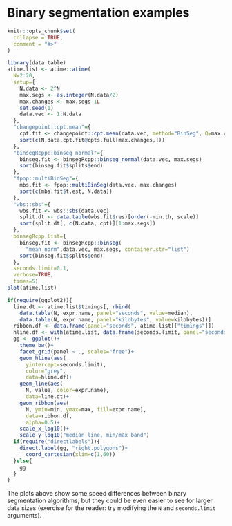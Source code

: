 <!--
%\VignetteEngine{knitr::knitr}
%\VignetteIndexEntry{Binary segmentation examples}
-->

# Binary segmentation examples

```r
knitr::opts_chunk$set(
  collapse = TRUE,
  comment = "#>"
)
```

```r
library(data.table)
atime.list <- atime::atime(
  N=2:20,
  setup={
    N.data <- 2^N
    max.segs <- as.integer(N.data/2)
    max.changes <- max.segs-1L
    set.seed(1)
    data.vec <- 1:N.data
  },
  "changepoint::cpt.mean"={
    cpt.fit <- changepoint::cpt.mean(data.vec, method="BinSeg", Q=max.changes)
    sort(c(N.data,cpt.fit@cpts.full[max.changes,]))
  },
  "binsegRcpp::binseg_normal"={
    binseg.fit <- binsegRcpp::binseg_normal(data.vec, max.segs)
    sort(binseg.fit$splits$end)
  },
  "fpop::multiBinSeg"={
    mbs.fit <- fpop::multiBinSeg(data.vec, max.changes)
    sort(c(mbs.fit$t.est, N.data))
  },
  "wbs::sbs"={
    wbs.fit <- wbs::sbs(data.vec)
    split.dt <- data.table(wbs.fit$res)[order(-min.th, scale)]
    sort(split.dt[, c(N.data, cpt)][1:max.segs])
  },
  binsegRcpp.list={
    binseg.fit <- binsegRcpp::binseg(
      "mean_norm",data.vec, max.segs, container.str="list")
    sort(binseg.fit$splits$end)
  },
  seconds.limit=0.1,
  verbose=TRUE,
  times=5)
plot(atime.list)

if(require(ggplot2)){
  line.dt <- atime.list$timings[, rbind(
    data.table(N, expr.name, panel="seconds", value=median),
    data.table(N, expr.name, panel="kilobytes", value=kilobytes))]
  ribbon.df <- data.frame(panel="seconds", atime.list[["timings"]])
  hline.df <- with(atime.list, data.frame(seconds.limit, panel="seconds"))
  gg <- ggplot()+
    theme_bw()+
    facet_grid(panel ~ ., scales="free")+
    geom_hline(aes(
      yintercept=seconds.limit),
      color="grey",
      data=hline.df)+
    geom_line(aes(
      N, value, color=expr.name),
      data=line.dt)+
    geom_ribbon(aes(
      N, ymin=min, ymax=max, fill=expr.name),
      data=ribbon.df,
      alpha=0.5)+
    scale_x_log10()+
    scale_y_log10("median line, min/max band")
  if(require("directlabels")){
    direct.label(gg, "right.polygons")+
      coord_cartesian(xlim=c(1,60))
  }else{
    gg
  }
}
```

The plots above show some speed differences between binary
segmentation algorithms, but they could be even easier to see for
larger data sizes (exercise for the reader: try modifying the `N` and
`seconds.limit` arguments).
